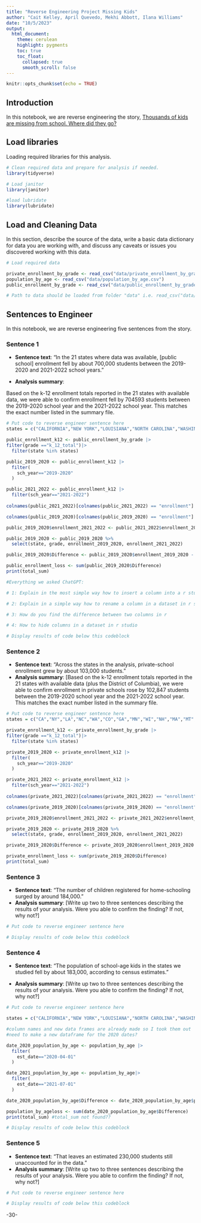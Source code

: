```yaml
---
title: "Reverse Engineering Project Missing Kids"
author: "Cait Kelley, April Quevedo, Mekhi Abbott, Ilana Williams"
date: "10/5/2023"
output:
  html_document:
    theme: cerulean
    highlight: pygments
    toc: true
    toc_float:
      collapsed: true
      smooth_scroll: false
---
```


```r
knitr::opts_chunk$set(echo = TRUE)
```

## Introduction 

In this notebook, we are reverse engineering the story, [Thousands of kids are missing from school. Where did they go?](https://projects.apnews.com/features/2023/missing-children/index.html)

## Load libraries

Loading required libraries for this analysis.

```r

# Clean required data and prepare for analysis if needed. 
library(tidyverse)

# Load janitor
library(janitor)

#load lubridate
library(lubridate)
```

## Load and Cleaning Data

In this section, describe the source of the data, write a basic data dictionary for data you are working with, and discuss any caveats or issues you discovered working with this data. 

```r
# Load required data

private_enrollment_by_grade <- read_csv("data/private_enrollment_by_grade.csv")
population_by_age <- read_csv("data/population_by_age.csv")
public_enrollment_by_grade <- read_csv("data/public_enrollment_by_grade.csv")

# Path to data should be loaded from folder "data" i.e. read_csv("data/name_of_data.csv")

```

## Sentences to Engineer
In this notebook, we are reverse engineering five sentences from the story.

### Sentence 1

* **Sentence text**: “In the 21 states where data was available, [public school] enrollment fell by about 700,000 students between the 2019-2020 and 2021-2022 school years.”

* **Analysis summary**:

Based on the k-12 enrollment totals reported in the 21 states with available data, we were able to confirm enrollment fell by 704593 students between the 2019-2020 school year and the 2021-2022 school year. This matches the exact number listed in the summary file.

```r
# Put code to reverse engineer sentence here
states = c("CALIFORNIA","NEW YORK","LOUISIANA","NORTH CAROLINA","WASHINGTON","COLORADO","GEORGIA","MINNESOTA","WISCONSIN","NEW HAMPSHIRE","MASSACHUSETTS","MONTANA","DELAWARE","NORTH DAKOTA","DISTRICT OF COLUMBIA","SOUTH DAKOTA","SOUTH CAROLINA","NEBRASKA","RHODE ISLAND","TENNESSEE","PENNSYLVANIA","FLORIDA") 

public_enrollment_k12 <- public_enrollment_by_grade |>
filter(grade =="k_12_total")|>
  filter(state %in% states)

public_2019_2020 <- public_enrollment_k12 |>
  filter(
    sch_year=="2019-2020"
  )  

public_2021_2022 <- public_enrollment_k12 |>
  filter(sch_year=="2021-2022")
  
colnames(public_2021_2022)[colnames(public_2021_2022) == "enrollment"] <- "enrollment_2021_2022"

colnames(public_2019_2020)[colnames(public_2019_2020) == "enrollment"] <- "enrollment_2019_2020"

public_2019_2020$enrollment_2021_2022 <- public_2021_2022$enrollment_2021_2022

public_2019_2020 <- public_2019_2020 %>%
  select(state, grade, enrollment_2019_2020, enrollment_2021_2022)

public_2019_2020$Difference <- public_2019_2020$enrollment_2019_2020 - public_2019_2020$enrollment_2021_2022

public_enrollment_loss <- sum(public_2019_2020$Difference)
print(total_sum)

#Everything we asked ChatGPT:

# 1: Explain in the most simple way how to insert a column into a r studio dataset from another column. Give an example and show the datasets from your example.

# 2: Explain in a simple way how to rename a column in a dataset in r studio

# 3: How do you find the difference between two columns in r

# 4: How to hide columns in a dataset in r studio

# Display results of code below this codeblock

```


### Sentence 2

* **Sentence text**: “Across the states in the analysis, private-school enrollment grew by about 103,000 students.”
* **Analysis summary**: [Based on the k-12 enrollment totals reported in the 21 states with available data (plus the District of Columbia), we were able to confirm enrollment in private schools rose by 102,847 students between the 2019-2020 school year and the 2021-2022 school year. This matches the exact number listed in the summary file.

```r
# Put code to reverse engineer sentence here
states = c("CA","NY","LA","NC","WA","CO","GA","MN","WI","NH","MA","MT","DE","ND","DC","SD","SC","NE","RI","TN","PA","FL") 

private_enrollment_k12 <- private_enrollment_by_grade |>
filter(grade =="k_12_total")|>
  filter(state %in% states)

private_2019_2020 <- private_enrollment_k12 |>
  filter(
    sch_year=="2019-2020"
  )  

private_2021_2022 <- private_enrollment_k12 |>
  filter(sch_year=="2021-2022")
  
colnames(private_2021_2022)[colnames(private_2021_2022) == "enrollment"] <- "enrollment_2021_2022"

colnames(private_2019_2020)[colnames(private_2019_2020) == "enrollment"] <- "enrollment_2019_2020"

private_2019_2020$enrollment_2021_2022 <- private_2021_2022$enrollment_2021_2022

private_2019_2020 <- private_2019_2020 %>%
  select(state, grade, enrollment_2019_2020, enrollment_2021_2022)

private_2019_2020$Difference <- private_2019_2020$enrollment_2019_2020 - private_2019_2020$enrollment_2021_2022

private_enrollment_loss <- sum(private_2019_2020$Difference)
print(total_sum)

```

### Sentence 3

* **Sentence text**: “The number of children registered for home-schooling surged by around 184,000.”
* **Analysis summary**: [Write up two to three sentences describing the results of your analysis.  Were you able to confirm the finding? If not, why not?]

```r
# Put code to reverse engineer sentence here

# Display results of code below this codeblock

```

### Sentence 4

* **Sentence text**: “The population of school-age kids in the states we studied fell by about 183,000, according to census estimates.”

* **Analysis summary**: [Write up two to three sentences describing the results of your analysis.  Were you able to confirm the finding? If not, why not?]

```r
# Put code to reverse engineer sentence here

states = c("CALIFORNIA","NEW YORK","LOUISIANA","NORTH CAROLINA","WASHINGTON","COLORADO","GEORGIA","MINNESOTA","WISCONSIN","NEW HAMPSHIRE","MASSACHUSETTS","MONTANA","DELAWARE","NORTH DAKOTA","DISTRICT OF COLUMBIA","SOUTH DAKOTA","SOUTH CAROLINA","NEBRASKA","RHODE ISLAND","TENNESSEE","PENNSYLVANIA","FLORIDA") 

#column names and new data frames are already made so I took them out
#need to make a new dataframe for the 2020 dates?

date_2020_population_by_age <- population_by_age |>
  filter(
    est_date=="2020-04-01"
  )  

date_2021_population_by_age <- population_by_age|>
  filter(
    est_date=="2021-07-01"
  )

date_2020_population_by_age$Difference <- date_2020_population_by_age$population - date_2020_population_by_age$age

population_by_ageloss <- sum(date_2020_population_by_age$Difference)
print(total_sum) #total_sum not found??

# Display results of code below this codeblock

```

### Sentence 5

* **Sentence text**: “That leaves an estimated 230,000 students still unaccounted for in the data.”
* **Analysis summary**: [Write up two to three sentences describing the results of your analysis.  Were you able to confirm the finding? If not, why not?]

```r
# Put code to reverse engineer sentence here

# Display results of code below this codeblock

```

-30-